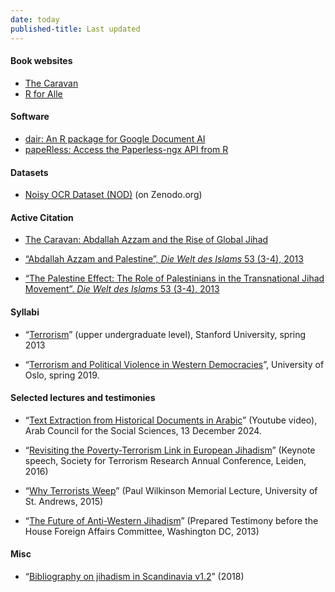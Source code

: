 ```yaml
---
date: today
published-title: Last updated
---
```

#### Book websites

- [The Caravan](https://azzambook.net/)
- [R for Alle](https://rforalle.net)

#### Software

- [dair: An R package for Google Document AI](https://dair.info/)
- [papeRless: Access the Paperless-ngx API from R](https://github.com/Hegghammer/papeRless)

#### Datasets

- [Noisy OCR Dataset (NOD)](https://zenodo.org/record/5068735) (on Zenodo.org)

#### Active Citation

- [The Caravan: Abdallah Azzam and the Rise of Global Jihad](https://azzambook.net/active-citation-2/)

- ["Abdallah Azzam and Palestine", *Die Welt des Islams* 53 (3-4), 2013](/resources/active-citation/azzam-and-palestine/index.qmd)

- ["The Palestine Effect: The Role of Palestinians in the Transnational Jihad Movement". *Die Welt des Islams* 53 (3-4), 2013](/resources/active-citation/palestine-effect/index.qmd)

#### Syllabi

- "[Terrorism](/assets/documents/hegghammer_stanford_terrorism_syllabus_2013_1.2.pdf)" (upper undergraduate level), Stanford University, spring 2013

- "[Terrorism and Political Violence in Western Democracies](https://www.uio.no/studier/emner/sv/statsvitenskap/STV4510/v19/timeplan/index.html#FOR)", University of Oslo, spring 2019.

#### Selected lectures and testimonies

- "[Text Extraction from Historical Documents in Arabic](https://www.youtube.com/watch?v=gG6tmxkR0gE)" (Youtube video), Arab Council for the Social Sciences, 13 December 2024.

- "[Revisiting the Poverty-Terrorism Link in European Jihadism](/assets/documents/lecture_revisiting_poverty_terrorism_2016.pdf)" (Keynote speech, Society for Terrorism Research Annual Conference, Leiden, 2016) 

- "[Why Terrorists Weep](/assets/documents/lecture_why_terrorists_weep_2015.pdf)" (Paul Wilkinson Memorial Lecture, University of St. Andrews, 2015)

- "[The Future of Anti-Western Jihadism](http://docs.house.gov/meetings/FA/FA18/20130718/101155/HHRG-113-FA18-Wstate-HegghammerT-20130718.pdf)" (Prepared Testimony before the House Foreign Affairs Committee, Washington DC, 2013)

#### Misc

- "[Bibliography on jihadism in Scandinavia v1.2](/assets/documents/bibliography_jihadism_scandinavia_1.2.pdf)" (2018)
